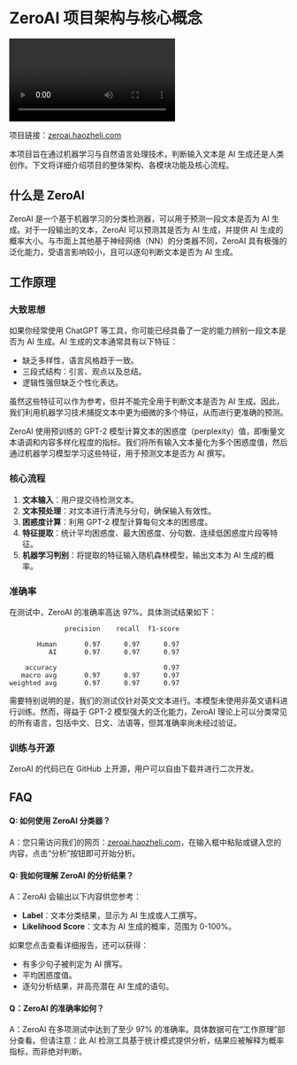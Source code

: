 # ZeroAI 项目架构与核心概念

<Video
  src="https://cdn.haozheli.com/zeroai.mp4"
  alt="Zero AI"
  caption="Smart AI Detector"
/>

项目链接：[zeroai.haozheli.com](https://zeroai.haozheli.com)

本项目旨在通过机器学习与自然语言处理技术，判断输入文本是 AI 生成还是人类创作。下文将详细介绍项目的整体架构、各模块功能及核心流程。

## 什么是 ZeroAI

ZeroAI 是一个基于机器学习的分类检测器，可以用于预测一段文本是否为 AI 生成。对于一段输出的文本，ZeroAI 可以预测其是否为 AI 生成，并提供 AI 生成的概率大小。与市面上其他基于神经网络（NN）的分类器不同，ZeroAI 具有极强的泛化能力，受语言影响较小，且可以逐句判断文本是否为 AI 生成。

## 工作原理

### 大致思想

如果你经常使用 ChatGPT 等工具，你可能已经具备了一定的能力辨别一段文本是否为 AI 生成。AI 生成的文本通常具有以下特征：

- 缺乏多样性，语言风格趋于一致。
- 三段式结构：引言、观点以及总结。
- 逻辑性强但缺乏个性化表达。

虽然这些特征可以作为参考，但并不能完全用于判断文本是否为 AI 生成。因此，我们利用机器学习技术捕捉文本中更为细微的多个特征，从而进行更准确的预测。

ZeroAI 使用预训练的 GPT-2 模型计算文本的困惑度（perplexity）值，即衡量文本语调和内容多样化程度的指标。我们将所有输入文本量化为多个困惑度值，然后通过机器学习模型学习这些特征，用于预测文本是否为 AI 撰写。

### 核心流程

1. **文本输入**：用户提交待检测文本。
2. **文本预处理**：对文本进行清洗与分句，确保输入有效性。
3. **困惑度计算**：利用 GPT-2 模型计算每句文本的困惑度。
4. **特征提取**：统计平均困惑度、最大困惑度、分句数、连续低困惑度片段等特征。
5. **机器学习判别**：将提取的特征输入随机森林模型，输出文本为 AI 生成的概率。

### 准确率

在测试中，ZeroAI 的准确率高达 97%。具体测试结果如下：

```plaintext
              precision    recall  f1-score

       Human       0.97      0.97      0.97
          AI       0.97      0.97      0.97

    accuracy                           0.97
   macro avg       0.97      0.97      0.97
weighted avg       0.97      0.97      0.97
```

需要特别说明的是，我们的测试仅针对英文文本进行。本模型未使用非英文语料进行训练。然而，得益于 GPT-2 模型强大的泛化能力，ZeroAI 理论上可以分类常见的所有语言，包括中文、日文、法语等，但其准确率尚未经过验证。

### 训练与开源

ZeroAI 的代码已在 GitHub 上开源，用户可以自由下载并进行二次开发。

## FAQ

#### Q: 如何使用 ZeroAI 分类器？

A：您只需访问我们的网页：[zeroai.haozheli.com](https://zeroai.haozheli.com)，在输入框中粘贴或键入您的内容，点击“分析”按钮即可开始分析。

#### Q: 我如何理解 ZeroAI 的分析结果？

A：ZeroAI 会输出以下内容供您参考：

- **Label**：文本分类结果，显示为 AI 生成或人工撰写。
- **Likelihood Score**：文本为 AI 生成的概率，范围为 0-100%。

如果您点击查看详细报告，还可以获得：

- 有多少句子被判定为 AI 撰写。
- 平均困惑度值。
- 逐句分析结果，并高亮潜在 AI 生成的语句。

#### Q：ZeroAI 的准确率如何？

A：ZeroAI 在多项测试中达到了至少 97% 的准确率。具体数据可在“工作原理”部分查看。但请注意：此 AI 检测工具基于统计模式提供分析，结果应被解释为概率指标，而非绝对判断。

